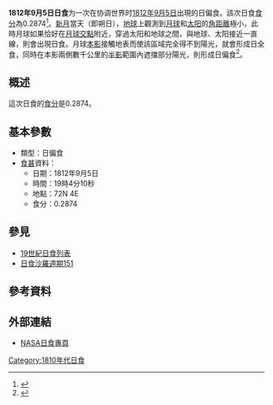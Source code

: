{{Infobox Solar eclipse
| Year        = 1812
| Month       = 9
| Day         = 5
| Type        = 日偏食
| Image       = SE1812Sep05P.gif
| Image size  = 200px
| Image intro = 1812年9月5日日偏食路徑圖
  <!--   日食資料   -->
| Gamma       = 1.3939
| Mag         = 0.2874
| Saros       = [[日食沙羅週期151|151]]
| Saros total = 
| Saros seq   = 
  <!--     食甚     -->
| Duration    = 
| Location    = 
| Coords      = 
| Width       = 
  <!--   開始時間   -->
| Partial     = 
| Start type  = 
| Centre      = 
| Greatest    = 19:04:10
  <!--     倒數     -->
| hour        = 19
| minute      = 04
| second      = 10
| Duration_s  = 
}}
'''1812年9月5日日食'''为一次在协调世界时[[1812年|1812年]][[9月5日|9月5日]]出現的日偏食。該次日食[[食分|食分]]為0.2874<ref name="nasa_catalog_list">{{cite web |url=http://eclipse.gsfc.nasa.gov/SEcat5/SE1801-1900.html |title=Catalog of Solar Eclipses: 1801 to 1900 |language=en |publisher=[[NASA|NASA]] |accessdate=2009-07-26 |archiveurl=https://web.archive.org/web/20150112204733/http://eclipse.gsfc.nasa.gov/SEcat5/SE1801-1900.html |archivedate=2015-01-12 |deadurl=no }}</ref>。[[新月|新月]]當天（即朔日），[[地球|地球]]上觀測到[[月球|月球]]和[[太阳|太阳]]的[[角距離|角距離]]極小，此時月球如果恰好在[[月球交點|月球交點]]附近，穿過太阳和地球之間，與地球、太阳接近一直線，則會出現日食。月球[[本影|本影]]接觸地表而使該區域完全得不到陽光，就會形成日全食，同時在本影兩側數千公里的[[半影|半影]]範圍內遮擋部分陽光，則形成日偏食<ref name="astron">{{cite web |author=樊忠玉 |title=日（月）食 |url=http://www.astron.ac.cn/bencandy-51-1630-1.htm |publisher=中国天文科普网 |archiveurl=https://web.archive.org/web/20140917080048/http://www.astron.ac.cn/bencandy-51-1630-1.htm |archivedate=2014-09-17 |deadurl=no |date=2010-01-23 |accessdate=2015-08-04 |language=zh-cn }}</ref>。

== 概述 ==
這次日食的[[食分|食分]]是0.2874。

== 基本參數 ==
{{NoteUTC}}
* 類型：日偏食
*[[食甚|食甚]]資料：
** 日期：1812年9月5日
** 時間：19時4分10秒 
** 地點：72N 4E
** 食分：0.2874

== 參見 ==
{{日食主題}}
* [[19世紀日食列表|19世紀日食列表]]
* [[日食沙羅週期151|日食沙羅週期151]]

== 參考資料 ==
{{reflist}}

== 外部連結 ==
* [http://eclipse.gsfc.nasa.gov/solar.html NASA日食專頁]{{Wayback|url=http://eclipse.gsfc.nasa.gov/solar.html |date=20190108200537 }}{{en icon}}

{{日食}}

[[Category:1810年代日食|Category:1810年代日食]]

{{Eclipse-stub}}